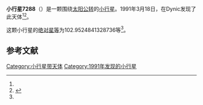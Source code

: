 {{Infobox planet
| bgcolour = #FFFFC0
| name = 7288
| symbol = 
| image = 
| caption = 
| discovery = yes
| discovery_ref = 
| discoverer = {{link-jp|杉江淳|杉江淳}}
| discovery_site = [[Dynic|Dynic]] 
| discovered = 1991年3月18日
| designations = yes
| mp_name = 
| named_after = 
| alt_names = 1991 FE1/ 1972 RR / 1994 AU1
| mp_category = [[主带小行星|主带小行星]]
| orbit_ref = <ref name="a">[http://ssd.jpl.nasa.gov/sbdb.cgi?sstr=7288 7288] {{Wayback|url=http://ssd.jpl.nasa.gov/sbdb.cgi?sstr=7288 |date=20210826114802 }}，小行星數據庫瀏覽器（JPL Small-Body Database Browser）－[[美国国家航空航天局|美国国家航空航天局]]喷气推进实验室</ref>
| epoch = 2456400.5 (2013年4月18日更新)
| aphelion = {{convert|2.598167444462283|AU|km|3|abbr=on|lk=out}}
| perihelion = {{convert|1.932554489561201|AU|km|3|abbr=on}}
| semimajor = {{convert|2.265360967011742|AU|km|3|abbr=on}}
| eccentricity = 0.146911014
| period = 1245.387627 [[日|日]]<br />3.41[[儒略年|儒略年]]
| avg_speed = 
| inclination = 3.185878286679054
| asc_node = 308.3695976470725
| mean_anomaly = 
| arg_peri = 102.9524841328736
| satellites = 
| physical_characteristics = yes
| dimensions = 
| mass = 
| density = 
| surface_grav = 
| escape_velocity = 
| sidereal_day = 
| axial_tilt = 
| pole_ecliptic_lat = 
| pole_ecliptic_lon = 
| albedo = 
| temperatures= 
| temp_name1 = 
| mean_temp_1 = 
| max_temp_1 = 
| temp_name2 = 
| max_temp_2 = 
| spectral_type = 
| abs_magnitude = 102.9524841328736
}}

'''小行星7288'''（{{lang-en|7288}}）是一颗围绕[[太阳|太阳]][[公转|公转]]的[[小行星|小行星]]。1991年3月18日，{{link-jp|杉江淳|杉江淳}}在Dynic发现了此天体<ref name="a" /><ref>{{cite news|title=小行星列表|url=http://cfa-www.harvard.edu/iau/lists/NumberedMPs.txt|accessdate=2013-07-08|newspaper=哈佛大学|archive-date=2008-05-17|archive-url=https://web.archive.org/web/20080517010638/http://cfa-www.harvard.edu/iau/lists/NumberedMPs.txt|dead-url=no}}</ref>。

这颗小行星的[[绝对星等|绝对星等]]为102.9524841328736等<ref name="a" />。

==参考文献==
{{reflist}}
{{Minor Planet Number|[[小行星7287|小行星7287]]|[[小行星7289|小行星7289]]}}

{{小天体}}

[[Category:小行星带天体|Category:小行星带天体]]
[[Category:1991年发现的小行星|Category:1991年发现的小行星]]

{{asteroid-stub}}